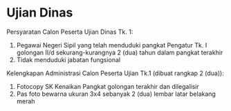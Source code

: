 # Ujian Dinas

Persyaratan Calon Peserta Ujian Dinas Tk. 1:

1)	Pegawai Negeri Sipil yang telah menduduki pangkat Pengatur Tk. I golongan II/d sekurang-kurangnya 2 (dua) tahun dalam pangkat terakhir
2)	Tidak menduduki jabatan fungsional

Kelengkapan Administrasi Calon Peserta Ujian Tk.1 (dibuat rangkap 2 (dua)):

1)	Fotocopy SK Kenaikan Pangkat golongan terakhir dan dilegalisir
2)	Pas foto bewarna ukuran 3x4 sebanyak 2 (dua) lembar latar belakang merah
